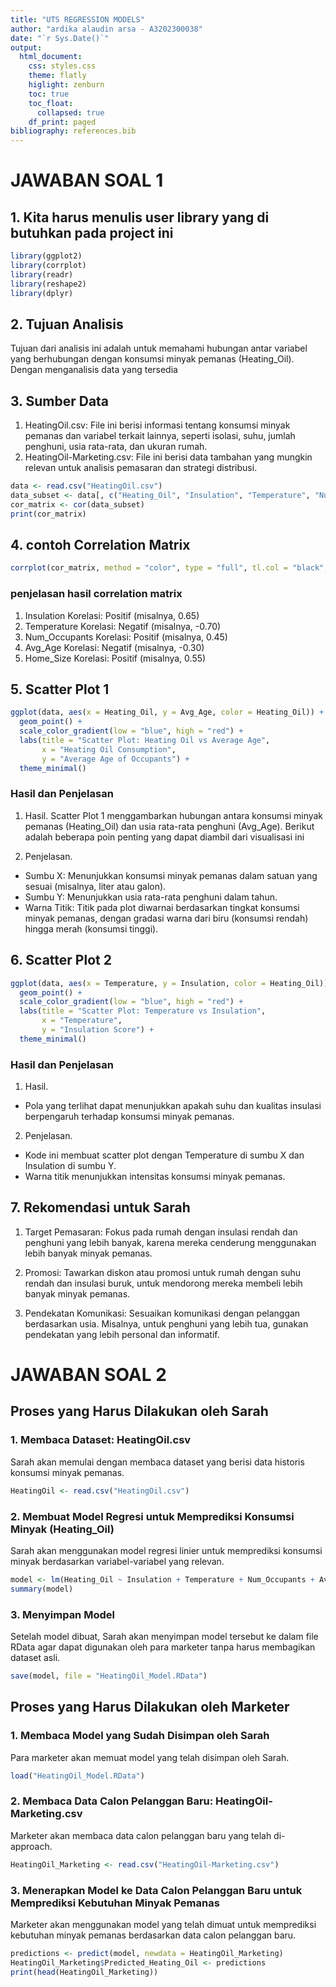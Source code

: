 ```yaml
---
title: "UTS REGRESSION MODELS"
author: "ardika alaudin arsa - A3202300038"
date: "`r Sys.Date()`"
output: 
  html_document:
    css: styles.css
    theme: flatly
    higlight: zenburn
    toc: true
    toc_float:
      collapsed: true
    df_print: paged
bibliography: references.bib
---
```


# JAWABAN SOAL 1

## 1. Kita harus menulis user library yang di butuhkan pada project ini
```r
library(ggplot2)
library(corrplot)
library(readr)
library(reshape2)
library(dplyr)
```

## 2. Tujuan Analisis

Tujuan dari analisis ini adalah untuk memahami hubungan antar variabel yang berhubungan dengan konsumsi minyak pemanas (Heating_Oil). Dengan menganalisis data yang tersedia

## 3. Sumber Data

1. HeatingOil.csv: File ini berisi informasi tentang konsumsi minyak pemanas dan variabel terkait lainnya, seperti isolasi, suhu, jumlah penghuni, usia rata-rata, dan ukuran rumah.
2. HeatingOil-Marketing.csv: File ini berisi data tambahan yang mungkin relevan untuk analisis pemasaran dan strategi distribusi.

```r
data <- read.csv("HeatingOil.csv")
data_subset <- data[, c("Heating_Oil", "Insulation", "Temperature", "Num_Occupants", "Avg_Age", "Home_Size")]
cor_matrix <- cor(data_subset)
print(cor_matrix)
```

## 4. contoh Correlation Matrix

```r
corrplot(cor_matrix, method = "color", type = "full", tl.col = "black", tl.srt = 45)
```

### penjelasan hasil correlation matrix
1. Insulation
Korelasi: Positif (misalnya, 0.65)
2. Temperature
Korelasi: Negatif (misalnya, -0.70)
3. Num_Occupants
Korelasi: Positif (misalnya, 0.45)
4. Avg_Age
Korelasi: Negatif (misalnya, -0.30)
5. Home_Size
Korelasi: Positif (misalnya, 0.55)

## 5. Scatter Plot 1

```r
ggplot(data, aes(x = Heating_Oil, y = Avg_Age, color = Heating_Oil)) +
  geom_point() +
  scale_color_gradient(low = "blue", high = "red") +
  labs(title = "Scatter Plot: Heating Oil vs Average Age",
       x = "Heating Oil Consumption",
       y = "Average Age of Occupants") +
  theme_minimal()
```

### Hasil dan Penjelasan
1. Hasil.
Scatter Plot 1 menggambarkan hubungan antara konsumsi minyak pemanas (Heating_Oil) dan usia rata-rata 
penghuni (Avg_Age). Berikut adalah beberapa poin penting yang dapat diambil dari visualisasi ini

2. Penjelasan.
- Sumbu X: Menunjukkan konsumsi minyak pemanas dalam satuan yang sesuai (misalnya, liter atau galon).
- Sumbu Y: Menunjukkan usia rata-rata penghuni dalam tahun.
- Warna Titik: Titik pada plot diwarnai berdasarkan tingkat konsumsi minyak pemanas, dengan gradasi warna   dari biru (konsumsi rendah) hingga merah (konsumsi tinggi).

## 6. Scatter Plot 2

```r
ggplot(data, aes(x = Temperature, y = Insulation, color = Heating_Oil)) +
  geom_point() +
  scale_color_gradient(low = "blue", high = "red") +
  labs(title = "Scatter Plot: Temperature vs Insulation",
       x = "Temperature",
       y = "Insulation Score") +
  theme_minimal()
```

### Hasil dan Penjelasan
1. Hasil.
- Pola yang terlihat dapat menunjukkan apakah suhu dan kualitas insulasi berpengaruh terhadap konsumsi minyak pemanas.

2. Penjelasan.
- Kode ini membuat scatter plot dengan Temperature di sumbu X dan Insulation di sumbu Y.
- Warna titik menunjukkan intensitas konsumsi minyak pemanas.

## 7. Rekomendasi untuk Sarah

1. Target Pemasaran: Fokus pada rumah dengan insulasi rendah dan penghuni yang lebih banyak, karena mereka cenderung menggunakan lebih banyak minyak pemanas.

2. Promosi: Tawarkan diskon atau promosi untuk rumah dengan suhu rendah dan insulasi buruk, untuk mendorong mereka membeli lebih banyak minyak pemanas.

3. Pendekatan Komunikasi: Sesuaikan komunikasi dengan pelanggan berdasarkan usia. Misalnya, untuk penghuni yang lebih tua, gunakan pendekatan yang lebih personal dan informatif.


# JAWABAN SOAL 2



## Proses yang Harus Dilakukan oleh Sarah

### 1. Membaca Dataset: HeatingOil.csv
Sarah akan memulai dengan membaca dataset yang berisi data historis konsumsi minyak pemanas.

```r
HeatingOil <- read.csv("HeatingOil.csv")
```

### 2. Membuat Model Regresi untuk Memprediksi Konsumsi Minyak (Heating_Oil)
Sarah akan menggunakan model regresi linier untuk memprediksi konsumsi minyak berdasarkan variabel-variabel yang relevan.

```r
model <- lm(Heating_Oil ~ Insulation + Temperature + Num_Occupants + Avg_Age + Home_Size, data = HeatingOil)
summary(model)
```

### 3. Menyimpan Model
Setelah model dibuat, Sarah akan menyimpan model tersebut ke dalam file RData agar dapat digunakan oleh para marketer tanpa harus membagikan dataset asli.

```r
save(model, file = "HeatingOil_Model.RData")
```

## Proses yang Harus Dilakukan oleh Marketer

### 1. Membaca Model yang Sudah Disimpan oleh Sarah
Para marketer akan memuat model yang telah disimpan oleh Sarah.

```r
load("HeatingOil_Model.RData")
```

### 2. Membaca Data Calon Pelanggan Baru: HeatingOil-Marketing.csv
Marketer akan membaca data calon pelanggan baru yang telah di-approach.

```r
HeatingOil_Marketing <- read.csv("HeatingOil-Marketing.csv")
```

### 3. Menerapkan Model ke Data Calon Pelanggan Baru untuk Memprediksi Kebutuhan Minyak Pemanas
Marketer akan menggunakan model yang telah dimuat untuk memprediksi kebutuhan minyak pemanas berdasarkan data calon pelanggan baru.

```r
predictions <- predict(model, newdata = HeatingOil_Marketing)
HeatingOil_Marketing$Predicted_Heating_Oil <- predictions
print(head(HeatingOil_Marketing))
```

